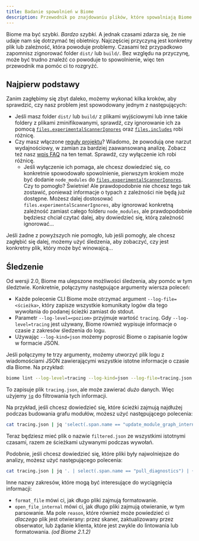 ```yaml
---
title: Badanie spowolnień w Biome
description: Przewodnik po znajdowaniu plików, które spowalniają Biome
---
```


Biome ma być szybki. _Bardzo szybki._ A jednak czasami zdarza się, że nie
udaje nam się dotrzymać tej obietnicy. Najczęściej przyczyną jest konkretny plik
lub zależność, która powoduje problemy. Czasami też przypadkowo zapomnisz zignorować
folder `dist/` lub `build/`. Bez względu na przyczynę, może być trudno znaleźć
co powoduje to spowolnienie, więc ten przewodnik ma pomóc ci to rozgryźć.

## Najpierw podstawy

Zanim zagłębimy się zbyt daleko, możemy wykonać kilka kroków, aby sprawdzić, czy
nasz problem jest spowodowany jednym z następujących:

* Jeśli masz folder `dist/` lub `build/` z plikami wyjściowymi lub inne takie
  foldery z plikami zminifikowanymi, sprawdź, czy ignorowanie ich za pomocą
  [`files.experimentalScannerIgnores`](https://biomejs.dev/reference/configuration/#filesexperimentalscannerignores)
  oraz
  [`files.includes`](https://biomejs.dev/reference/configuration/#filesincludes)
  robi różnicę.
* Czy masz włączone [reguły projektu](/linter/domains/#project)? Wiadomo, że
  powodują one narzut wydajnościowy, w zamian za bardziej zaawansowaną analizę.
  Zobacz też nasz [wpis FAQ](/linter/#why-is-biome-linter-so-slow-compared-to-v1)
  na ten temat. Sprawdź, czy wyłączenie ich robi różnicę.
  * Jeśli wyłączenie ich pomaga, ale chcesz dowiedzieć się, co konkretnie
    spowodowało spowolnienie, pierwszym krokiem może być dodanie `node_modules` do
    [`files.experimentalScannerIgnores`](https://biomejs.dev/reference/configuration/#filesexperimentalscannerignores).
    Czy to pomogło? Świetnie! Ale prawdopodobnie nie chcesz tego tak zostawić,
    ponieważ informacje o typach z zależności nie będą już dostępne. Możesz
    dalej dostosować `files.experimentalScannerIgnores`, aby ignorować konkretną
    zależność zamiast całego folderu `node_modules`, ale prawdopodobnie będziesz
    chciał czytać dalej, aby dowiedzieć się, którą zależność ignorować...

Jeśli żadne z powyższych nie pomogło, lub jeśli pomogły, ale chcesz zagłębić się
dalej, możemy użyć śledzenia, aby zobaczyć, czy jest konkretny plik, który może
być winowajcą...

## Śledzenie

Od wersji 2.0, Biome ma ulepszone możliwości śledzenia, aby pomóc w tym
śledztwie. Konkretnie, połączymy następujące argumenty wiersza poleceń:

* Każde polecenie CLI Biome może otrzymać argument `--log-file=<ścieżka>`, który
  zapisze wszystkie komunikaty logów dla tego wywołania do podanej ścieżki zamiast
  do stdout.
* Parametr `--log-level=<poziom>` przyjmuje wartość `tracing`. Gdy
  `--log-level=tracing` jest używany, Biome również wypisuje informacje o czasie
  z zakresów śledzenia do logu.
* Używając `--log-kind=json` możemy poprosić Biome o zapisanie logów w formacie JSON.

Jeśli połączymy te trzy argumenty, możemy utworzyć plik logu z wiadomościami JSON
zawierającymi wszystkie istotne informacje o czasie dla Biome. Na przykład:

```sh
biome lint --log-level=tracing --log-kind=json --log-file=tracing.json
```

To zapisuje plik `tracing.json`, ale może zawierać _dużo_ danych. Więc użyjemy
[`jq`](https://github.com/jqlang/jq) do filtrowania tych informacji.

Na przykład, jeśli chcesz dowiedzieć się, które ścieżki zajmują najdłużej podczas
budowania grafu modułów, możesz użyć następującego polecenia:

```sh
cat tracing.json | jq 'select(.span.name == "update_module_graph_internal") | { path: .span.path, time_busy: .["time.busy"], time_idle: .["time.idle"] }' > filtered.json
```

Teraz będziesz mieć plik o nazwie `filtered.json` ze wszystkimi istotnymi czasami,
razem ze ścieżkami używanymi podczas wywołań.

Podobnie, jeśli chcesz dowiedzieć się, które pliki były najwolniejsze do analizy,
możesz użyć następującego polecenia:

```sh
cat tracing.json | jq '. | select(.span.name == "pull_diagnostics") | { path: .span.path, time_busy: .["time.busy"], time_idle: .["time.idle"] }' > filtered.json
```

Inne nazwy zakresów, które mogą być interesujące do wyciągnięcia informacji:

* `format_file` mówi ci, jak długo pliki zajmują formatowanie.
* `open_file_internal` mówi ci, jak długo pliki zajmują otwieranie, w tym parsowanie.
  Ma pole `reason`, które również może powiedzieć ci _dlaczego_ plik jest otwierany:
  przez skaner, zaktualizowany przez obserwator, lub żądanie klienta, które jest
  zwykle do lintowania lub formatowania. _(od Biome 2.1.2)_
